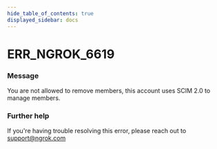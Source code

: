 ```yaml
---
hide_table_of_contents: true
displayed_sidebar: docs
---
```



# ERR_NGROK_6619

### Message

You are not allowed to remove members, this account uses SCIM 2.0 to manage members.

<ErrorDetails error="err_ngrok_6619" />

### Further help

If you're having trouble resolving this error, please reach out to [support@ngrok.com](mailto:support@ngrok.com?subject=Help%20with%20ERR_NGROK_6619)

